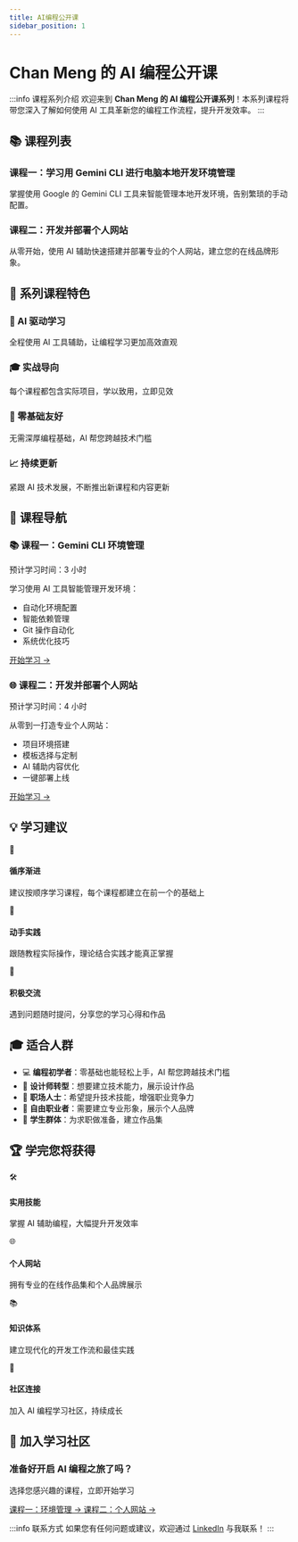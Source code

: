 ```yaml
---
title: AI编程公开课
sidebar_position: 1
---
```



# Chan Meng 的 AI 编程公开课

:::info 课程系列介绍
欢迎来到 **Chan Meng 的 AI 编程公开课系列**！本系列课程将带您深入了解如何使用 AI 工具革新您的编程工作流程，提升开发效率。
:::

## 📚 课程列表

### 课程一：学习用 Gemini CLI 进行电脑本地开发环境管理
掌握使用 Google 的 Gemini CLI 工具来智能管理本地开发环境，告别繁琐的手动配置。

### 课程二：开发并部署个人网站
从零开始，使用 AI 辅助快速搭建并部署专业的个人网站，建立您的在线品牌形象。

## 🎯 系列课程特色

<div className="grid grid-cols-1 md:grid-cols-2 gap-4 my-4">
  <div className="bg-gradient-to-r from-blue-50 to-blue-100 p-6 rounded-lg shadow-md">
    <h3 className="text-xl font-bold mb-2">🤖 AI 驱动学习</h3>
    <p>全程使用 AI 工具辅助，让编程学习更加高效直观</p>
  </div>
  <div className="bg-gradient-to-r from-green-50 to-green-100 p-6 rounded-lg shadow-md">
    <h3 className="text-xl font-bold mb-2">🎓 实战导向</h3>
    <p>每个课程都包含实际项目，学以致用，立即见效</p>
  </div>
  <div className="bg-gradient-to-r from-purple-50 to-purple-100 p-6 rounded-lg shadow-md">
    <h3 className="text-xl font-bold mb-2">🌟 零基础友好</h3>
    <p>无需深厚编程基础，AI 帮您跨越技术门槛</p>
  </div>
  <div className="bg-gradient-to-r from-orange-50 to-orange-100 p-6 rounded-lg shadow-md">
    <h3 className="text-xl font-bold mb-2">📈 持续更新</h3>
    <p>紧跟 AI 技术发展，不断推出新课程和内容更新</p>
  </div>
</div>

## 🚀 课程导航

<div className="course-cards">
  <div className="course-card">
    <div className="course-header">
      <h3>📚 课程一：Gemini CLI 环境管理</h3>
      <span className="duration">预计学习时间：3 小时</span>
    </div>
    <div className="course-content">
      <p>学习使用 AI 工具智能管理开发环境：</p>
      <ul>
        <li>自动化环境配置</li>
        <li>智能依赖管理</li>
        <li>Git 操作自动化</li>
        <li>系统优化技巧</li>
      </ul>
      <a href="/docs/basics" className="course-link">开始学习 →</a>
    </div>
  </div>
  
  <div className="course-card">
    <div className="course-header">
      <h3>🌐 课程二：开发并部署个人网站</h3>
      <span className="duration">预计学习时间：4 小时</span>
    </div>
    <div className="course-content">
      <p>从零到一打造专业个人网站：</p>
      <ul>
        <li>项目环境搭建</li>
        <li>模板选择与定制</li>
        <li>AI 辅助内容优化</li>
        <li>一键部署上线</li>
      </ul>
      <a href="/docs/website" className="course-link">开始学习 →</a>
    </div>
  </div>
</div>

## 💡 学习建议

<div className="tips-section">
  <div className="tip">
    <div className="tip-icon">📖</div>
    <div className="tip-content">
      <h4>循序渐进</h4>
      <p>建议按顺序学习课程，每个课程都建立在前一个的基础上</p>
    </div>
  </div>
  
  <div className="tip">
    <div className="tip-icon">🔨</div>
    <div className="tip-content">
      <h4>动手实践</h4>
      <p>跟随教程实际操作，理论结合实践才能真正掌握</p>
    </div>
  </div>
  
  <div className="tip">
    <div className="tip-icon">💬</div>
    <div className="tip-content">
      <h4>积极交流</h4>
      <p>遇到问题随时提问，分享您的学习心得和作品</p>
    </div>
  </div>
</div>

## 🎓 适合人群

- 💻 **编程初学者**：零基础也能轻松上手，AI 帮您跨越技术门槛
- 🎨 **设计师转型**：想要建立技术能力，展示设计作品
- 🔧 **职场人士**：希望提升技术技能，增强职业竞争力
- 🚀 **自由职业者**：需要建立专业形象，展示个人品牌
- 📱 **学生群体**：为求职做准备，建立作品集

## 🏆 学完您将获得

<div className="achievement-grid">
  <div className="achievement-item">
    <div className="achievement-icon">🛠️</div>
    <h4>实用技能</h4>
    <p>掌握 AI 辅助编程，大幅提升开发效率</p>
  </div>
  <div className="achievement-item">
    <div className="achievement-icon">🌐</div>
    <h4>个人网站</h4>
    <p>拥有专业的在线作品集和个人品牌展示</p>
  </div>
  <div className="achievement-item">
    <div className="achievement-icon">📚</div>
    <h4>知识体系</h4>
    <p>建立现代化的开发工作流和最佳实践</p>
  </div>
  <div className="achievement-item">
    <div className="achievement-icon">🤝</div>
    <h4>社区连接</h4>
    <p>加入 AI 编程学习社区，持续成长</p>
  </div>
</div>

<style>{`
.course-cards {
  display: grid;
  grid-template-columns: repeat(auto-fit, minmax(300px, 1fr));
  gap: 2rem;
  margin: 2rem 0;
}

.course-card {
  background: white;
  border-radius: 12px;
  box-shadow: 0 4px 12px rgba(0,0,0,0.1);
  overflow: hidden;
  transition: transform 0.3s ease, box-shadow 0.3s ease;
}

.course-card:hover {
  transform: translateY(-5px);
  box-shadow: 0 8px 24px rgba(0,0,0,0.15);
}

.course-header {
  background: linear-gradient(135deg, #667eea 0%, #764ba2 100%);
  color: white;
  padding: 1.5rem;
}

.course-header h3 {
  color: white;
  margin: 0 0 0.5rem 0;
}

.duration {
  font-size: 0.9rem;
  opacity: 0.9;
}

.course-content {
  padding: 1.5rem;
}

.course-content ul {
  margin: 1rem 0;
  padding-left: 1.5rem;
}

.course-link {
  display: inline-block;
  margin-top: 1rem;
  color: #667eea;
  font-weight: bold;
  text-decoration: none;
}

.course-link:hover {
  text-decoration: underline;
}

.tips-section {
  display: grid;
  grid-template-columns: repeat(auto-fit, minmax(250px, 1fr));
  gap: 1.5rem;
  margin: 2rem 0;
}

.tip {
  display: flex;
  align-items: flex-start;
  background: #f8fafc;
  padding: 1.5rem;
  border-radius: 8px;
}

.tip-icon {
  font-size: 2rem;
  margin-right: 1rem;
  flex-shrink: 0;
}

.tip-content h4 {
  margin-top: 0;
  color: #1e293b;
}

.achievement-grid {
  display: grid;
  grid-template-columns: repeat(auto-fit, minmax(250px, 1fr));
  gap: 1.5rem;
  margin: 2rem 0;
}

.achievement-item {
  text-align: center;
  padding: 2rem;
  background: linear-gradient(135deg, #f5f7fa 0%, #c3cfe2 100%);
  border-radius: 12px;
}

.achievement-icon {
  font-size: 3rem;
  margin-bottom: 1rem;
}

.achievement-item h4 {
  color: #1e3a8a;
  margin-bottom: 0.5rem;
}

.grid {
  display: grid;
}

.grid-cols-1 {
  grid-template-columns: repeat(1, 1fr);
}

@media (min-width: 768px) {
  .md\\:grid-cols-2 {
    grid-template-columns: repeat(2, 1fr);
  }
}

.gap-4 {
  gap: 1rem;
}

.my-4 {
  margin-top: 1rem;
  margin-bottom: 1rem;
}
`}</style>

## 🤝 加入学习社区

<div style={{textAlign: 'center', marginTop: '3rem', marginBottom: '3rem'}}>
  <h3>准备好开启 AI 编程之旅了吗？</h3>
  <p style={{fontSize: '1.1rem', color: '#4a5568', marginBottom: '2rem'}}>
    选择您感兴趣的课程，立即开始学习
  </p>
  <div style={{display: 'flex', gap: '1rem', justifyContent: 'center', flexWrap: 'wrap'}}>
    <a href="/docs/basics" className="button button--primary button--lg">
      课程一：环境管理 →
    </a>
    <a href="/docs/website" className="button button--secondary button--lg">
      课程二：个人网站 →
    </a>
  </div>
</div>

:::info 联系方式
如果您有任何问题或建议，欢迎通过 [LinkedIn](https://www.linkedin.com/in/chanmeng666/) 与我联系！
:::